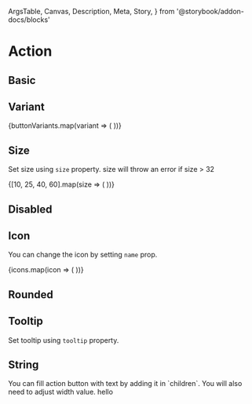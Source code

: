   ArgsTable,
  Canvas,
  Description,
  Meta,
  Story,
} from '@storybook/addon-docs/blocks'

<Meta title="Components/Action" component={Action} />

# Action

## Basic

<Canvas>
  <Story name="basic">
    <Action name="lock" />
  </Story>
</Canvas>

## Variant

<Canvas>
  <Story name="variant">
    {buttonVariants.map(variant => (
      <Action name="lock" variant={variant} mr={2} />
    ))}
  </Story>
</Canvas>

## Size

<Description>Set size using `size` property.</Description>
<Description>size will throw an error if size > 32 </Description>

<Canvas>
  <Story name="size">
    {[10, 25, 40, 60].map(size => (
      <Action name="lock" variant="secondary" size={size} mr={2} />
    ))}
  </Story>
</Canvas>

## Disabled

<Canvas>
  <Story name="disabled">
    <Action name="lock" variant="lock" mr={2} disabled />
  </Story>
</Canvas>

## Icon

<Description>You can change the icon by setting `name` prop.</Description>

<Canvas>
  <Story name="icon">
    {icons.map(icon => (
      <Action name={icon} mr={2} mb={2} />
    ))}
  </Story>
</Canvas>

## Rounded

<Canvas>
  <Story name="rounded">
    <Action name="lock" rounded />
  </Story>
</Canvas>

## Tooltip

<Description>Set tooltip using `tooltip` property.</Description>

<Canvas>
  <Story name="tooltip">
    <Action name="lock" variant="primary" tooltip="I am locked" />
  </Story>
</Canvas>

## String

<Description>
  You can fill action button with text by adding it in `children`. You will also
  need to adjust width value.
</Description>

<Canvas>
  <Story name="string">
    <Action variant="secondary-bordered" w={72}>
      hello
    </Action>
  </Story>
</Canvas>

<ArgsTable of={Action} />
